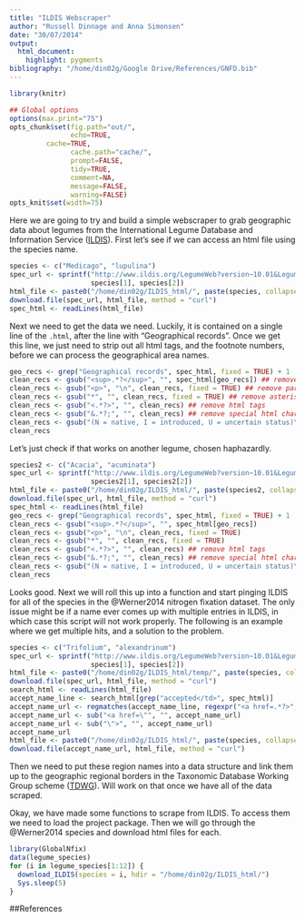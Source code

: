 ```yaml
---
title: "ILDIS Webscraper"
author: "Russell Dinnage and Anna Simonsen"
date: "30/07/2014"
output: 
  html_document:
    highlight: pygments
bibliography: "/home/din02g/Google Drive/References/GNFD.bib"
---
```


```r
library(knitr)

## Global options
options(max.print="75")
opts_chunk$set(fig.path="out/",
               echo=TRUE,
         cache=TRUE,
               cache.path="cache/",
               prompt=FALSE,
               tidy=TRUE,
               comment=NA,
               message=FALSE,
               warning=FALSE)
opts_knit$set(width=75)
```

Here we are going to try and build a simple webscraper to grab geographic data about legumes from the International Legume Database and Information Service ([ILDIS](http://www.ildis.org)). First let's see if we can access an html file using the species name.

```r
species <- c("Medicago", "lupulina")
spec_url <- sprintf("http://www.ildis.org/LegumeWeb?version~10.01&LegumeWeb&genus~%s&species~%s",
                    species[1], species[2])
html_file <- paste0("/home/din02g/ILDIS_html/", paste(species, collapse = "_"), ".html")
download.file(spec_url, html_file, method = "curl")
spec_html <- readLines(html_file)
```

Next we need to get the data we need. Luckily, it is contained on a single line of the `.html`, after the line with "Geographical records". Once we get this line, we just need to strip out all html tags, and the footnote numbers, before we can process the geographical area names.

```r
geo_recs <- grep("Geographical records", spec_html, fixed = TRUE) + 1
clean_recs <- gsub("<sup>.*?</sup>", "", spec_html[geo_recs]) ## remove footnotes
clean_recs <- gsub("<p>", "\n", clean_recs, fixed = TRUE) ## remove paragraph breaks
clean_recs <- gsub("*", "", clean_recs, fixed = TRUE) ## remove asterisks
clean_recs <- gsub("<.*?>", "", clean_recs) ## remove html tags
clean_recs <- gsub("&.*?;", "", clean_recs) ## remove special html characters
clean_recs <- gsub("(N = native, I = introduced, U = uncertain status)\n", "", clean_recs, fixed= TRUE)
clean_recs
```

Let's just check if that works on another legume, chosen haphazardly.

```r
species2 <- c("Acacia", "acuminata")
spec_url <- sprintf("http://www.ildis.org/LegumeWeb?version~10.01&LegumeWeb&genus~%s&species~%s",
                    species2[1], species2[2])
html_file <- paste0("/home/din02g/ILDIS_html/", paste(species2, collapse = "_"), ".html")
download.file(spec_url, html_file, method = "curl")
spec_html <- readLines(html_file)
geo_recs <- grep("Geographical records", spec_html, fixed = TRUE) + 1
clean_recs <- gsub("<sup>.*?</sup>", "", spec_html[geo_recs])
clean_recs <- gsub("<p>", "\n", clean_recs, fixed = TRUE)
clean_recs <- gsub("*", "", clean_recs, fixed = TRUE)
clean_recs <- gsub("<.*?>", "", clean_recs) ## remove html tags
clean_recs <- gsub("&.*?;", "", clean_recs) ## remove special html characters
clean_recs <- gsub("(N = native, I = introduced, U = uncertain status)\n", "", clean_recs, fixed= TRUE)
clean_recs
```

Looks good. Next we will roll this up into a function and start pinging ILDIS for all of the species in the @Werner2014 nitrogen fixation dataset. The only issue might be if a name ever comes up with multiple entries in ILDIS, in which case this script will not work properly. The following is an example where we get multiple hits, and a solution to the problem.

```r
species <- c("Trifolium", "alexandrinum")
spec_url <- sprintf("http://www.ildis.org/LegumeWeb?version~10.01&LegumeWeb&genus~%s&species~%s",
                    species[1], species[2])
html_file <- paste0("/home/din02g/ILDIS_html/temp/", paste(species, collapse = "_"), ".html")
download.file(spec_url, html_file, method = "curl")
search_html <- readLines(html_file)
accept_name_line <- search_html[grep("accepted</td>", spec_html)]
accept_name_url <- regmatches(accept_name_line, regexpr("<a href=.*?>", accept_name_line))
accept_name_url <- sub("<a href=\"", "", accept_name_url)
accept_name_url <- sub("\">", "", accept_name_url)
accept_name_url
html_file <- paste0("/home/din02g/ILDIS_html/", paste(species, collapse = "_"), ".html")
download.file(accept_name_url, html_file, method = "curl")
```

Then we need to put these region names into a data structure and link them up to the geographic regional borders in the Taxonomic Database Working Group scheme ([TDWG](http://www.kew.org/science-research-data/kew-in-depth/gis/resources-and-publications/data/tdwg/index.htm)). Will work on that once we have all of the data scraped.

Okay, we have made some functions to scrape from ILDIS. To access them we need to load the project package. Then we will go through the @Werner2014 species and download html files for each.

```r
library(GlobalNfix)
data(legume_species)
for (i in legume_species[1:12]) {
  download_ILDIS(species = i, hdir = "/home/din02g/ILDIS_html/")
  Sys.sleep(5)
}
```

##References
